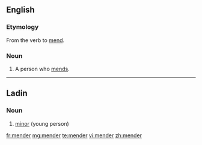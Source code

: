 ==English==

===Etymology===
From the verb to [[mend]].

===Noun===
{{en-noun}}

# A person who [[mend]]s.
----
==Ladin==

===Noun===
{{lld-noun|m|mendri}}

# [[minor]] (young person)

[[fr:mender]]
[[mg:mender]]
[[te:mender]]
[[vi:mender]]
[[zh:mender]]